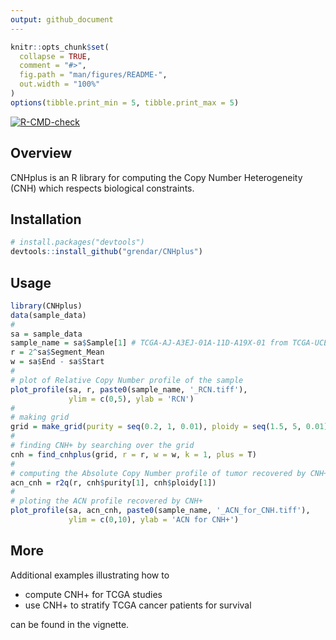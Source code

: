 ```yaml
---
output: github_document
---
```


<!-- README.md is generated from README.Rmd. Please edit that file -->

```r
knitr::opts_chunk$set(
  collapse = TRUE,
  comment = "#>",
  fig.path = "man/figures/README-",
  out.width = "100%"
)
options(tibble.print_min = 5, tibble.print_max = 5)
```


<!-- badges: start -->
[![R-CMD-check](https://github.com/grendar/CNHplus/actions/workflows/R-CMD-check.yaml/badge.svg)](https://github.com/grendar/CNHplus/actions/workflows/R-CMD-check.yaml)
<!-- badges: end -->

## Overview

CNHplus is an R library for computing the Copy Number Heterogeneity (CNH) which respects biological constraints. 


## Installation

```r
# install.packages("devtools")
devtools::install_github("grendar/CNHplus")
```

## Usage

```r
library(CNHplus)
data(sample_data)
#
sa = sample_data
sample_name = sa$Sample[1] # TCGA-AJ-A3EJ-01A-11D-A19X-01 from TCGA-UCEC
r = 2^sa$Segment_Mean
w = sa$End - sa$Start 
#
# plot of Relative Copy Number profile of the sample
plot_profile(sa, r, paste0(sample_name, '_RCN.tiff'),
             ylim = c(0,5), ylab = 'RCN')
#
# making grid
grid = make_grid(purity = seq(0.2, 1, 0.01), ploidy = seq(1.5, 5, 0.01))
#
# finding CNH+ by searching over the grid
cnh = find_cnhplus(grid, r = r, w = w, k = 1, plus = T)
#
# computing the Absolute Copy Number profile of tumor recovered by CNH+
acn_cnh = r2q(r, cnh$purity[1], cnh$ploidy[1])
#
# ploting the ACN profile recovered by CNH+
plot_profile(sa, acn_cnh, paste0(sample_name, '_ACN_for_CNH.tiff'),
             ylim = c(0,10), ylab = 'ACN for CNH+')
```

## More

Additional examples illustrating how to

* compute CNH+ for TCGA studies 
* use CNH+ to stratify TCGA cancer patients for survival 

can be found in the vignette.


